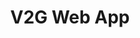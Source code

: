---
title: V2G Web App
locale: es
slug: proyectos/v2g-web-app
image: v2g-web-app
type: Frontend Development
description: Proyecto open-source. Conversor de archivos de video a formato .gif, client-side.
tools: [React, Vite, Tailwind, FFmpeg.WASM]
demo: https://v2g-app.vercel.app

highlighted: true
top: 2
---